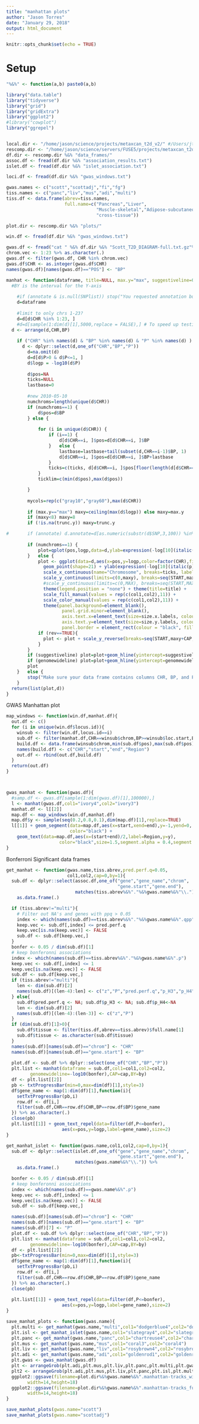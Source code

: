 ```yaml
---
title: "manhattan plots"
author: "Jason Torres"
date: "January 29, 2018"
output: html_document
---
```


```r
knitr::opts_chunk$set(echo = TRUE)
```

# Setup 

```r

"%&%" <- function(a,b) paste0(a,b)

library("data.table")
library("tidyverse")
library("grid")
library("gridExtra")
library("ggplot2")
#library("cowplot")
library("ggrepel")


local.dir <- "/home/jason/science/projects/metaxcan_t2d_v2/" #/Users/jtorres/Google Drive/Science/Projects/metaxcan_t2d_v2/"
rescomp.dir <- "/home/jason/science/servers/FUSE5/projects/metaxcan_t2d_v2/" #"/Users/jtorres/FUSE5/projects/metaxcan_t2d_v2/"
df.dir <- rescomp.dir %&% "data_frames/"
assoc.df <- fread(df.dir %&% "association_results.txt")
islet.df <- fread(df.dir %&% "islet_association.txt")

loci.df <- fread(df.dir %&% "gwas_windows.txt")

gwas.names <- c("scott","scottadj","fi","fg")
tiss.names <- c("panc","liv","mus","adi","multi")
tiss.df <- data.frame(abrev=tiss.names,
                      full.name=c("Pancreas","Liver",
                                  "Muscle-skeletal","Adipose-subcutaneous",
                                  "cross-tissue"))

plot.dir <- rescomp.dir %&% "plots/"

win.df <- fread(df.dir %&% "gwas_windows.txt")

gwas.df <- fread("cat " %&% df.dir %&% "Scott_T2D_DIAGRAM-full.txt.gz"%&% " | zmore")
chrom.vec <- 1:23 %>% as.character(.)
gwas.df <- filter(gwas.df, CHR %in% chrom.vec)
gwas.df$CHR <- as.integer(gwas.df$CHR)
names(gwas.df)[names(gwas.df)=="POS"] <- "BP"

```




```r

manhat <- function(dataframe, title=NULL, max.y="max", suggestiveline=0, genomewideline=-log10(5e-8), size.x.labels=9, size.y.labels=10, annotate=F, SNPlist=NULL, rev=FALSE,col1,col2,trunc.y=NA,START=1,CAP=0,BY=1) {
  #BY is the interval for the Y-axis 
  
	#if (annotate & is.null(SNPlist)) stop("You requested annotation but provided no SNPlist!")
	d=dataframe
	
	#limit to only chrs 1-23?
	d=d[d$CHR %in% 1:23, ]
	#d=d[sample(1:dim(d)[1],5000,replace = FALSE),] # To speed up testing ONLY !!! 
  d <- arrange(d,CHR,BP) 
	
	if ("CHR" %in% names(d) & "BP" %in% names(d) & "P" %in% names(d) ) {
	  d <- dplyr::select(d,one_of("CHR","BP","P"))
		d=na.omit(d)
		d=d[d$P>0 & d$P<=1, ]
		d$logp = -log10(d$P)
		
		d$pos=NA
		ticks=NULL
		lastbase=0
		
		#new 2010-05-10
		numchroms=length(unique(d$CHR))
		if (numchroms==1) {
			d$pos=d$BP
		} else {
		
			for (i in unique(d$CHR)) {
				if (i==1) {
					d[d$CHR==i, ]$pos=d[d$CHR==i, ]$BP
				}	else {
					lastbase=lastbase+tail(subset(d,CHR==i-1)$BP, 1)
					d[d$CHR==i, ]$pos=d[d$CHR==i, ]$BP+lastbase
				}
				ticks=c(ticks, d[d$CHR==i, ]$pos[floor(length(d[d$CHR==i, ]$pos)/2)+1])
			}
			ticklim=c(min(d$pos),max(d$pos))

		}
		
		mycols=rep(c("gray10","gray60"),max(d$CHR))
		
		if (max.y=="max") maxy=ceiling(max(d$logp)) else maxy=max.y
		if (maxy<8) maxy=8
		if (!is.na(trunc.y)) maxy=trunc.y

#		if (annotate) d.annotate=d[as.numeric(substr(d$SNP,3,100)) %in% SNPlist, ]
		
		if (numchroms==1) {
			plot=qplot(pos,logp,data=d,ylab=expression(-log[10](italic(p))), xlab=paste("Chromosome",unique(d$CHR),"position"))
		}	else {
			plot <- ggplot(data=d,aes(x=pos,y=logp,color=factor(CHR),fill=factor(CHR))) + 
			  geom_point(shape=21) + ylab(expression(-log[10](italic(p)))) + 
			  scale_x_continuous(name="Chromosome", breaks=ticks, labels=(unique(d$CHR))) + 
			  scale_y_continuous(limits=c(0,maxy), breaks=seq(START,maxy+CAP,by=BY), labels=seq(START,maxy+CAP,by=BY)) +
			  #scale_y_continuous(limits=c(0,MAX), breaks=seq(START,MAX,by=BY), labels=seq(START,MAX,by=BY)) +
			  theme(legend.position = "none") + theme(title=title) +
			  scale_fill_manual(values = rep(c(col1,col2),11)) + 
			  scale_color_manual(values = rep(c(col1,col2),11)) + 
			  theme(panel.background=element_blank(), 
			         panel.grid.minor=element_blank(),
			         axis.text.x=element_text(size=size.x.labels, colour="black"), 
			         axis.text.y=element_text(size=size.y.labels, colour="black"),
			         panel.border = element_rect(colour = "black", fill=NA, size=2))
			if (rev==TRUE){
			  plot <- plot + scale_y_reverse(breaks=seq(START,maxy+CAP,by=BY),labels=seq(START,maxy+CAP,by=BY),limits=c(maxy,0)) 
			}
		}
		if (suggestiveline) plot=plot+geom_hline(yintercept=suggestiveline,colour="gray", alpha=I(1/3))
		if (genomewideline) plot=plot+geom_hline(yintercept=genomewideline,colour="red")
		plot
	}	else {
		stop("Make sure your data frame contains columns CHR, BP, and P")
	}
  return(list(plot,d))
}


```



GWAS Manhattan plot 

```r

map_windows <- function(win.df,manhat.df){
  out.df <- c()
  for (i in unique(win.df$locus.id)){
    winsub <- filter(win.df,locus.id==i)
    sub.df <- filter(manhat.df,CHR==winsub$chrom,BP>=winsub$loc.start,BP<=winsub$loc.end)
    build.df <- data.frame(winsub$chrom,min(sub.df$pos),max(sub.df$pos),i)
    names(build.df) <- c("CHR","start","end","Region")
    out.df <- rbind(out.df,build.df)
  }
  return(out.df)
}



gwas_manhat <- function(gwas.df){
  #samp.df <- gwas.df[sample(1:dim(gwas.df)[1],100000),]
  l <- manhat(gwas.df,col1="ivory4",col2="ivory3")
  manhat.df <- l[[2]]
  map.df <- map_windows(win.df,manhat.df)
  map.df$y <- sample(seq(0.2,0.8,0.1),dim(map.df)[1],replace=TRUE)
  l[[1]] + geom_segment(data=map.df,aes(x=start,xend=end),y=-1,yend=0,
                        color="black") +
    geom_text(data=map.df,aes(x=(start+end)/2,label=Region,y=y),
                    color="black",size=1.5,segment.alpha = 0.4,segment.size=0.2)
}

```





Bonferroni Significant data frames 

```r

get_manhat <- function(gwas.name,tiss.abrev,pred.perf.q=0.05,
                       col1,col2,cap=0,by=1){
  sub.df <- dplyr::select(assoc.df,one_of("gene","gene_name","chrom",
                                          "gene.start","gene.end"),
                          matches(tiss.abrev%&%"."%&%gwas.name%&%"\\.")) %>%
    as.data.frame(.)

  if (tiss.abrev!="multi"){
    # Filter out NA's and genes with ppq > 0.05
    index <- which(names(sub.df)==tiss.abrev%&%"."%&%gwas.name%&%".qpp") 
    keep.vec <- sub.df[,index] <= pred.perf.q
    keep.vec[is.na(keep.vec)] <- FALSE
    sub.df <- sub.df[keep.vec,]    
  }
  bonfer <- 0.05 / dim(sub.df)[1]
  # keep bonferonni associations 
  index <- which(names(sub.df)==tiss.abrev%&%"."%&%gwas.name%&%".p") 
  keep.vec <- sub.df[,index] <= 1
  keep.vec[is.na(keep.vec)] <- FALSE
  sub.df <- sub.df[keep.vec,]
  if (tiss.abrev!="multi"){
    len <- dim(sub.df)[2]
    names(sub.df)[(len-4):len] <- c("z","P","pred.perf.q","p_H3","p_H4")
  } else{
    sub.df$pred.perf.q <- NA; sub.df$p_H3 <- NA; sub.df$p_H4<-NA
    len <- dim(sub.df)[2]
    names(sub.df)[(len-4):(len-3)] <- c("z","P")
  }
  if (dim(sub.df)[1]>0){
    sub.df$tissue <- filter(tiss.df,abrev==tiss.abrev)$full.name[1]
    sub.df$tissue <- as.character(sub.df$tissue)    
  }
  names(sub.df)[names(sub.df)=="chrom"] <- "CHR"
  names(sub.df)[names(sub.df)=="gene.start"] <- "BP"
  
  plot.df <- sub.df %>% dplyr::select(one_of("CHR","BP","P"))
  plt.list <- manhat(dataframe = sub.df,col1=col1,col2=col2,
         genomewideline=-log10(bonfer),CAP=cap,BY=by)
  df <- plt.list[[2]]
  pb <- txtProgressBar(min=0,max=dim(df)[1],style=3)
  df$gene_name <- map(1:dim(df)[1],function(i){
    setTxtProgressBar(pb,i)
    row.df <- df[i,]
    filter(sub.df,CHR==row.df$CHR,BP==row.df$BP)$gene_name
  }) %>% as.character(.)
  close(pb)
  plt.list[[1]] + geom_text_repel(data=filter(df,P<=bonfer),
                     aes(x=pos,y=logp,label=gene_name),size=2)
}

get_manhat_islet <- function(gwas.name,col1,col2,cap=0,by=1){
  sub.df <- dplyr::select(islet.df,one_of("gene","gene_name","chrom",
                                          "gene.start","gene.end"),
                          matches(gwas.name%&%"\\.")) %>%
    as.data.frame(.)

  bonfer <- 0.05 / dim(sub.df)[1]
  # keep bonferonni associations 
  index <- which(names(sub.df)==gwas.name%&%".p") 
  keep.vec <- sub.df[,index] <= 1
  keep.vec[is.na(keep.vec)] <- FALSE
  sub.df <- sub.df[keep.vec,]

  names(sub.df)[names(sub.df)=="chrom"] <- "CHR"
  names(sub.df)[names(sub.df)=="gene.start"] <- "BP"
  names(sub.df)[7] <- "P"
  plot.df <- sub.df %>% dplyr::select(one_of("CHR","BP","P"))
  plt.list <- manhat(dataframe = sub.df,col1=col1,col2=col2,
         genomewideline=-log10(bonfer),CAP=cap,BY=by)
  df <- plt.list[[2]]
  pb<-txtProgressBar(min=0,max=dim(df)[1],style=3)
  df$gene_name <- map(1:dim(df)[1],function(i){
    setTxtProgressBar(pb,i)
    row.df <- df[i,]
    filter(sub.df,CHR==row.df$CHR,BP==row.df$BP)$gene_name
  }) %>% as.character(.)
  close(pb)
  
  plt.list[[1]] + geom_text_repel(data=filter(df,P<=bonfer),
                     aes(x=pos,y=logp,label=gene_name),size=2)
}

save_manhat_plots <- function(gwas.name){
  plt.multi <- get_manhat(gwas.name,"multi",col1="dodgerblue4",col2="dodgerblue1",by=2)
  plt.isl <- get_manhat_islet(gwas.name,col1="slategray4",col2="slategray3")
  plt.panc <- get_manhat(gwas.name,"panc",col1="chartreuse4",col2="chartreuse3")
  plt.mus <- get_manhat(gwas.name,"mus",col1="coral3",col2="coral4")
  plt.liv <- get_manhat(gwas.name,"liv",col1="rosybrown4",col2="rosybrown3")
  plt.adi <- get_manhat(gwas.name,"adi",col1="goldenrod1",col2="goldenrod3")
  plt.gwas <- gwas_manhat(gwas.df)
  plt <- arrangeGrob(plt.adi,plt.mus,plt.liv,plt.panc,plt.multi,plt.gwas,ncol=1)
  plt2 <- arrangeGrob(plt.adi,plt.mus,plt.liv,plt.panc,plt.isl,plt.multi,plt.gwas,ncol=1)
  ggplot2::ggsave(filename=plot.dir%&%gwas.name%&%".manhattan-tracks_withGWAS.png",plt,
        width=14,height=18)
  ggplot2::ggsave(filename=plot.dir%&%gwas.name%&%".manhattan-tracks_full_withGWAS.png",plt2,
        width=14,height=18)
}


```


```r

save_manhat_plots(gwas.name="scott")
save_manhat_plots(gwas.name="scottadj")

```



